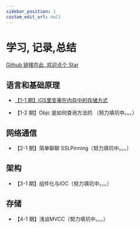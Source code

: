 ```yaml
---
sidebar_position: 1
custom_edit_url: null
---
```



# 学习, 记录,总结

[Github 链接在此, 欢迎点个 Star](https://github.com/OnePieceLv/blog)

## 语言和基础原理

- [【1-1 期】iOS里变量在内存中的存储方式](./language/WhereAreVariablesInMemory.mdx)
  
- 【1-2 期】Objc 是如何查询方法的 （努力填坑中。。。）

## 网络通信

- 【2-1 期】简单聊聊 SSLPinning（努力填坑中。。。）

## 架构

- 【3-1 期】组件化与IOC（努力填坑中。。。）

## 存储
- 【4-1 期】浅谈MVCC（努力填坑中。。。）
